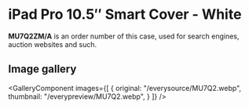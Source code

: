 
# iPad Pro 10.5″ Smart Cover - White

<Callout type='info' emoji='👉🏻'>**MU7Q2ZM/A** is an order number of this case, used for search engines, auction websites and such.</Callout>

## Image gallery

<GalleryComponent
    images={[
      {
        original: "/everysource/MU7Q2.webp",
        thumbnail: "/everypreview/MU7Q2.webp",
      }
    ]}
  />
